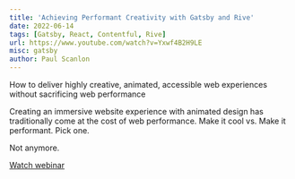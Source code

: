 ```yaml
---
title: 'Achieving Performant Creativity with Gatsby and Rive'
date: 2022-06-14
tags: [Gatsby, React, Contentful, Rive]
url: https://www.youtube.com/watch?v=Yxwf4B2H9LE
misc: gatsby
author: Paul Scanlon
---
```


How to deliver highly creative, animated, accessible web experiences without sacrificing web performance

Creating an immersive website experience with animated design has traditionally come at the cost of web performance.
Make it cool vs. Make it performant. Pick one.

Not anymore.

[Watch webinar](https://www.youtube.com/watch?v=Yxwf4B2H9LE)
